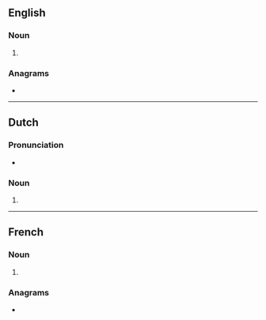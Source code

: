 ==English==

===Noun===
{{head|en|noun form}}

# {{plural of|vitrine|lang=en}}

===Anagrams===
* {{anagrams|en|a=eiinrstv|inviters|vintries}}

----

==Dutch==

===Pronunciation===
* {{audio|Nl-vitrines.ogg|Audio|lang=nl}}

===Noun===
{{head|nl|noun plural form}}

# {{nl-noun form of|pl|vitrine}}

----

==French==

===Noun===
{{head|fr|noun plural form|g=f}}

# {{plural of|vitrine|lang=fr}}

===Anagrams===
* {{l|fr|investir}}